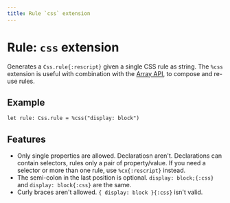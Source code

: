 ```yaml
---
title: Rule `css` extension
---
```


# Rule: `css` extension

Generates a `Css.rule{:rescript}` given a single CSS rule as string. The `%css` extension is useful with combination with the [Array API](./array), to compose and re-use rules.

## Example

```rescript
let rule: Css.rule = %css("display: block")
```

## Features

- Only single properties are allowed. Declaratiosn aren't. Declarations can contain selectors, rules only a pair of property/value. If you need a selector or more than one rule, use `%cx{:rescript}` instead.
- The semi-colon in the last position is optional. `display: block;{:css}` and `display: block{:css}` are the same.
- Curly braces aren't allowed. `{ display: block }{:css}` isn't valid.
